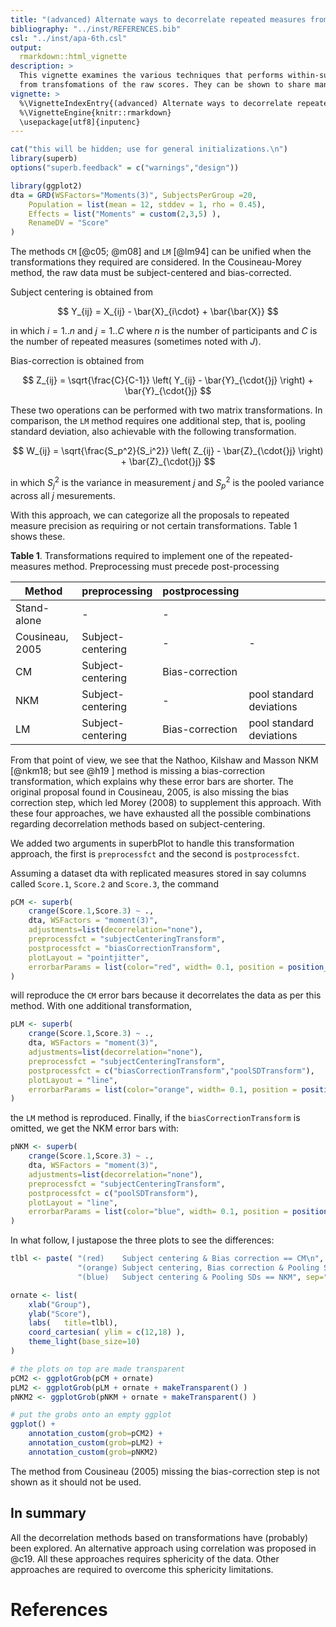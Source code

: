 ```yaml
---
title: "(advanced) Alternate ways to decorrelate repeated measures from transformations"
bibliography: "../inst/REFERENCES.bib"
csl: "../inst/apa-6th.csl"
output: 
  rmarkdown::html_vignette
description: >
  This vignette examines the various techniques that performs within-subject decorrelation
  from transfomations of the raw scores. They can be shown to share many elements.
vignette: >
  %\VignetteIndexEntry{(advanced) Alternate ways to decorrelate repeated measures from transformations}
  %\VignetteEngine{knitr::rmarkdown}
  \usepackage[utf8]{inputenc}
---
```



```r
cat("this will be hidden; use for general initializations.\n")
library(superb)
options("superb.feedback" = c("warnings","design"))

library(ggplot2)
dta = GRD(WSFactors="Moments(3)", SubjectsPerGroup =20, 
    Population = list(mean = 12, stddev = 1, rho = 0.45),
    Effects = list("Moments" = custom(2,3,5) ),
    RenameDV = "Score"
)

```

The methods ``CM`` [@c05; @m08] and ``LM`` [@lm94] can be unified when 
the transformations they required are considered. In the 
Cousineau-Morey method, the raw data must be subject-centered and bias-corrected. 

Subject centering is obtained from

$$
Y_{ij} = X_{ij} - \bar{X}_{i\cdot} + \bar{\bar{X}}
$$


in which $i = 1..n$ and $j=1..C$ where $n$ is the number of participants and $C$ is the number
of repeated measures (sometimes noted with $J$).

Bias-correction is obtained from

$$
Z_{ij} = \sqrt{\frac{C}{C-1}} \left( Y_{ij} - \bar{Y}_{\cdot{}j} \right) + \bar{Y}_{\cdot{}j}
$$

These two operations 
can be performed with two matrix transformations. In comparison, the ``LM`` 
method requires one additional step, that is, pooling standard deviation, 
also achievable with the following transformation.

$$
W_{ij} = \sqrt{\frac{S_p^2}{S_i^2}} \left( Z_{ij} - \bar{Z}_{\cdot{}j} \right) + \bar{Z}_{\cdot{}j}
$$

in which $S_j^2$ is the variance in measurement $j$ and $S_p^2$ is the pooled variance across all $j$ mesurements.

With this approach, we can categorize all the proposals to repeated measure precision as requiring or 
not certain transformations. Table 1 shows these.

**Table 1**. Transformations required to implement one of the repeated-measures
method. Preprocessing must precede post-processing


| Method			| preprocessing	    | postprocessing    |                           |  
|-------------------|-------------------|-------------------|---------------------------|
| Stand-alone		| -			        | -                 |                           |
| Cousineau, 2005	| Subject-centering	| -			        | -                         |
| CM			    | Subject-centering	| Bias-correction	|                           |
| NKM			    | Subject-centering	| -			        | pool standard deviations  | 
| LM			    | Subject-centering	| Bias-correction	| pool standard deviations  |

	 
From that point of view, we see that the Nathoo, Kilshaw and Masson NKM [@nkm18; but see @h19  ] method is missing a 
bias-correction transformation, which explains why these error bars are shorter. The original 
proposal found in Cousineau, 2005, is also missing the bias correction step, which led Morey (2008) 
to supplement this approach. With these four approaches, we have exhausted all the possible combinations 
regarding decorrelation methods based on subject-centering.

We added two arguments in superbPlot to handle this transformation approach, the first is ``preprocessfct`` 
and the second is ``postprocessfct``. 

Assuming a dataset dta with replicated measures stored in say columns called ``Score.1``, ``Score.2`` and
``Score.3``, the command

```r
pCM <- superb(
    crange(Score.1,Score.3) ~ .,
    dta, WSFactors = "moment(3)",     
    adjustments=list(decorrelation="none"),
    preprocessfct = "subjectCenteringTransform",
    postprocessfct = "biasCorrectionTransform",
    plotLayout = "pointjitter",
    errorbarParams = list(color="red", width= 0.1, position = position_nudge(-0.05) )
)
```

will reproduce the ``CM`` error bars because it decorrelates the data as per
this method. With one additional transformation, 

```r
pLM <- superb(
    crange(Score.1,Score.3) ~ .,    
    dta, WSFactors = "moment(3)", 
    adjustments=list(decorrelation="none"),
    preprocessfct = "subjectCenteringTransform",
    postprocessfct = c("biasCorrectionTransform","poolSDTransform"),
    plotLayout = "line",
    errorbarParams = list(color="orange", width= 0.1, position = position_nudge(-0.0) )
)
```

the ``LM`` method is reproduced. Finally, if the ``biasCorrectionTransform`` is omitted, we get the NKM error bars with:


```r
pNKM <- superb(
    crange(Score.1,Score.3) ~ .,
    dta, WSFactors = "moment(3)", 
    adjustments=list(decorrelation="none"),
    preprocessfct = "subjectCenteringTransform",
    postprocessfct = c("poolSDTransform"),
    plotLayout = "line",
    errorbarParams = list(color="blue", width= 0.1, position = position_nudge(+0.05) )
)
```

In what follow, I justapose the three plots to see the differences:

```r
tlbl <- paste( "(red)    Subject centering & Bias correction == CM\n",
               "(orange) Subject centering, Bias correction & Pooling SDs == LM\n",
               "(blue)   Subject centering & Pooling SDs == NKM", sep="")

ornate <- list(
    xlab("Group"),
    ylab("Score"),
    labs(   title=tlbl),
    coord_cartesian( ylim = c(12,18) ),
    theme_light(base_size=10)
)

# the plots on top are made transparent
pCM2 <- ggplotGrob(pCM + ornate)
pLM2 <- ggplotGrob(pLM + ornate + makeTransparent() )
pNKM2 <- ggplotGrob(pNKM + ornate + makeTransparent() )

# put the grobs onto an empty ggplot 
ggplot() + 
    annotation_custom(grob=pCM2) + 
    annotation_custom(grob=pLM2) + 
    annotation_custom(grob=pNKM2)
```

The method from Cousineau (2005) missing the bias-correction step
is not shown as it should not be used.



## In summary

All the decorrelation methods based on transformations have (probably) been
explored. An alternative approach using correlation was proposed in @c19. All
these approaches requires sphericity of the data.
Other approaches are required to overcome this sphericity limitations.






# References
